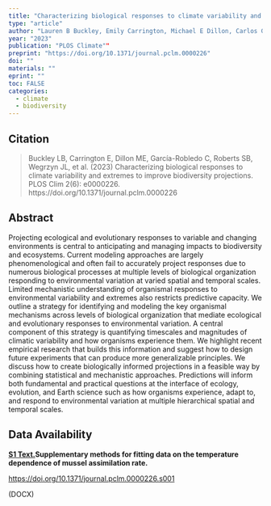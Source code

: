 ```yaml
---
title: "Characterizing biological responses to climate variability and extremes to improve biodiversity projections"
type: "article"
author: "Lauren B Buckley, Emily Carrington, Michael E Dillon, Carlos García-Robledo, Steven B Roberts, Jill L Wegrzyn, Mark C Urban"
year: "2023"
publication: "PLOS Climate""
preprint: "https://doi.org/10.1371/journal.pclm.0000226"
doi: ""
materials: ""
eprint: ""
toc: FALSE
categories:
  - climate
  - biodiversity
---
```


## Citation

> Buckley LB, Carrington E, Dillon ME, García-Robledo C, Roberts SB, Wegrzyn JL, et al. (2023) Characterizing biological responses to climate variability and extremes to improve biodiversity projections. PLOS Clim 2(6): e0000226. https://doi.org/10.1371/journal.pclm.0000226

## Abstract

Projecting ecological and evolutionary responses to variable and changing environments is central to anticipating and managing impacts to biodiversity and ecosystems. Current modeling approaches are largely phenomenological and often fail to accurately project responses due to numerous biological processes at multiple levels of biological organization responding to environmental variation at varied spatial and temporal scales. Limited mechanistic understanding of organismal responses to environmental variability and extremes also restricts predictive capacity. We outline a strategy for identifying and modeling the key organismal mechanisms across levels of biological organization that mediate ecological and evolutionary responses to environmental variation. A central component of this strategy is quantifying timescales and magnitudes of climatic variability and how organisms experience them. We highlight recent empirical research that builds this information and suggest how to design future experiments that can produce more generalizable principles. We discuss how to create biologically informed projections in a feasible way by combining statistical and mechanistic approaches. Predictions will inform both fundamental and practical questions at the interface of ecology, evolution, and Earth science such as how organisms experience, adapt to, and respond to environmental variation at multiple hierarchical spatial and temporal scales.

## Data Availability

[**S1 Text.** ](https://journals.plos.org/climate/article/file?type=supplementary&id=10.1371/journal.pclm.0000226.s001)**Supplementary methods for fitting data on the temperature dependence of mussel assimilation rate.**

<https://doi.org/10.1371/journal.pclm.0000226.s001>

(DOCX)
